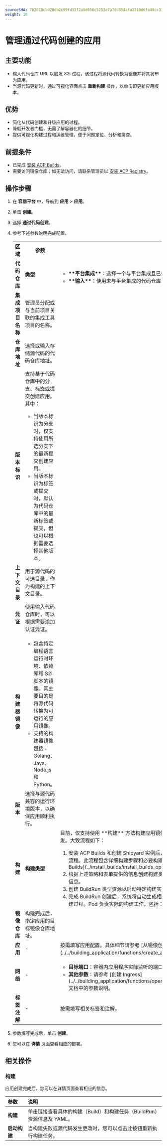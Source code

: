 ```yaml
---
sourceSHA: 7b2018cbd28db2c99fd35f2a5d656c5253e7a7dd854afa2310d6fa49cc311d00
weight: 10
---
```


# 管理通过代码创建的应用

## 主要功能

- 输入代码仓库 URL 以触发 S2I 过程，该过程将源代码转换为镜像并将其发布为应用。
- 当源代码更新时，通过可视化界面点击 **重新构建** 操作，以单击即更新应用版本。

## 优势

- 简化从代码创建和升级应用的过程。
- 降低开发者门槛，无需了解容器化的细节。
- 提供可视化构建过程和运维管理，便于问题定位、分析和排查。

## 前提条件

- 已完成 [安装 ACP Builds](../install_builds/install_builds_opeator.mdx)。
- 需要访问镜像仓库；如无法访问，请联系管理员以 [安装 ACP Registry](/developer/registry/install_registry.mdx)。

<a id="s2iparameter" />

## 操作步骤

1. 在 **容器平台** 中，导航到 **应用** > **应用**。

2. 单击 **创建**。

3. 选择 **通过代码创建**。

4. 参考下述参数说明完成配置。

   <table>
     <tr>
       <th>区域</th>
       <th>参数</th>
       <th>说明</th>
     </tr>

     <tr>
       <td rowSpan={8}><b>代码仓库</b></td>
       <td><b>类型</b></td>
       <td><ul><li><b>**平台集成**</b>：选择一个与平台集成且已分配给当前项目的代码仓库；平台支持 GitLab、GitHub 和 Bitbucket。</li><li><b>**输入**</b>：使用未与平台集成的代码仓库 URL。</li></ul></td>
     </tr>

     <tr>
       <td><b>集成项目名称</b></td>
       <td>管理员分配或与当前项目关联的集成工具项目的名称。</td>
     </tr>

     <tr>
       <td><b>仓库地址</b></td>
       <td>选择或输入存储源代码的代码仓库地址。</td>
     </tr>

     <tr>
       <td><b>版本标识</b></td>
       <td>支持基于代码仓库中的分支、标签或提交创建应用。其中：<ul><li>当版本标识为分支时，仅支持使用所选分支下的最新提交创建应用。</li><li>当版本标识为标签或提交时，默认为代码仓库中的最新标签或提交，但也可以根据需要选择其他版本。</li></ul></td>
     </tr>

     <tr>
       <td><b>上下文目录</b></td>
       <td>用于源代码的可选目录，作为构建的上下文目录。</td>
     </tr>

     <tr>
       <td><b>凭证</b></td>
       <td>使用输入代码仓库时，可以根据需要添加认证凭证。</td>
     </tr>

     <tr>
       <td><b>构建器镜像</b></td>
       <td><ul><li>包含特定编程语言运行时环境、依赖库和 S2I 脚本的镜像。其主要目的是将源代码转换为可运行的应用镜像。</li><li>支持的构建器镜像包括：Golang、Java、Node.js 和 Python。</li></ul></td>
     </tr>

     <tr>
       <td><b>版本</b></td>
       <td>选择与源代码兼容的运行环境版本，以确保应用顺利执行。</td>
     </tr>

     <tr>
       <td rowSpan={2}><b>构建</b></td>
       <td><b>构建类型</b></td>
       <td>目前，仅支持使用 **构建** 方法构建应用镜像。该方法简化并自动化了复杂的镜像构建过程，使开发者能够专注于代码开发。大致流程如下：<ol><li>安装 ACP Builds 和创建 Shipyard 实例后，系统会自动生成集群级别资源（如 ClusterBuildStrategy）并定义标准化构建流程。此流程包含详细构建步骤和必要构建参数，支持 Source-to-Image (S2I) 构建。有关详细信息，请参考：[安装 ACP Builds](../install_builds/install_builds_opeator.mdx)</li><li>根据上述策略和表单提供的信息创建构建类型资源，这些资源指定构建策略、构建参数、源代码仓库、输出镜像仓库等相关信息。</li><li>创建 BuildRun 类型资源以启动特定构建实例，以协调整个构建过程。</li><li>完成 BuildRun 创建后，系统将自动生成相应的 TaskRun 资源实例。该实例触发 Tekton 流水线构建并创建 Pod 以执行构建过程。Pod 负责实际的构建工作，包括：从代码仓库拉取源代码，调用指定的构建器镜像，执行构建过程。</li></ol></td>
     </tr>

     <tr>
       <td><b>镜像仓库</b></td>
       <td>构建完成后，指定应用的目标镜像仓库地址。</td>
     </tr>

     <tr>
       <td><b>应用</b></td>
       <td>-</td>
       <td>按需填写应用配置。具体细节请参考 [从镜像创建应用](../../building_application/functions/create_applications/image_app.mdx) 文档中的参数说明。</td>
     </tr>

     <tr>
       <td><b>网络</b></td>
       <td>-</td>
       <td><ul><li><b>目标端口</b>：容器内应用程序实际监听的端口。启用外部访问时，所有匹配流量将被转发到此端口以提供外部服务。</li><li><b>其他参数</b>：请参考 [创建 Ingress](../../building_application/functions/operation_after_creating/network_communications/ingress/create_ingress.mdx) 文档中的参数说明。</li></ul></td>
     </tr>

     <tr>
       <td><b>标签注解</b></td>
       <td>-</td>
       <td>按需填写相关标签和注解。</td>
     </tr>
   </table>

5. 参数填写完成后，单击 **创建**。

6. 您可以在 **详情** 页面查看相应的部署。

## 相关操作

### 构建

应用创建完成后，您可以在详情页面查看相应的信息。

| 参数          | 说明                                                                                                  |
| :----------- | :---------------------------------------------------------------------------------------------------- |
| **构建**      | 单击链接查看具体的构建（Build）和构建任务（BuildRun）资源信息及 YAML。                             |
| **启动构建** | 当构建失败或源代码发生更改时，您可以点击此按钮重新执行构建任务。                                   |

